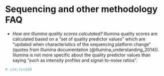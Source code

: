 # Sequencing and other methodology FAQ {#methodology-faq}

- *How are Illumina quality scores calculated?* \index{Illumina quality scores}Illumina quality
  scores are calculated based on a "set of quality predictor values" which are "updated when
  characteristics of the sequencing platform change" (quotes from Illumina documentation
  (@illumina_understanding_2014)). Illumina is not more specific about the quality predictor values
  than saying "such as intensity profiles and signal-to-noise ratios".

```r
# vim:tw=100
```
